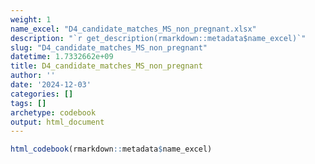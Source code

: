 ```yaml
---
weight: 1
name_excel: "D4_candidate_matches_MS_non_pregnant.xlsx"
description: "`r get_description(rmarkdown::metadata$name_excel)`"
slug: "D4_candidate_matches_MS_non_pregnant"
datetime: 1.7332662e+09
title: D4_candidate_matches_MS_non_pregnant
author: ''
date: '2024-12-03'
categories: []
tags: []
archetype: codebook
output: html_document
---
```


```r
html_codebook(rmarkdown::metadata$name_excel)
```
